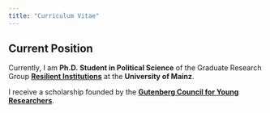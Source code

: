 ```yaml
---
title: "Curriculum Vitae"
---
```


::: {.callout-note icon=false }

## Current Position

Currently, I am **Ph.D. Student in Political Science** of the Graduate Research Group [**Resilient Institutions**](https://resilient.institutions.uni-mainz.de/)  at the **University of Mainz**.

I receive a scholarship founded by the [**Gutenberg Council for Young Researchers**](https://www.gyr.uni-mainz.de/).
:::
